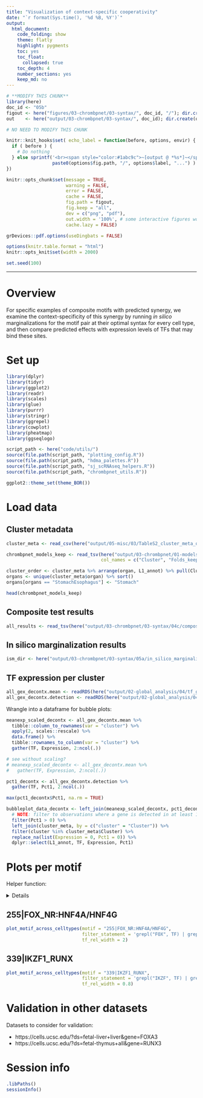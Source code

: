 ```yaml
---
title: "Visualization of context-specific cooperativity"
date: "`r format(Sys.time(), '%d %B, %Y')`"
output:
  html_document: 
    code_folding: show
    theme: flatly
    highlight: pygments
    toc: yes
    toc_float:
      collapsed: true
    toc_depth: 4
    number_sections: yes
    keep_md: no
---
```


```r

# **MODIFY THIS CHUNK**
library(here)
doc_id <- "05b"
figout <- here("figures/03-chrombpnet/03-syntax/", doc_id, "/"); dir.create(figout, recursive = TRUE)
out    <- here("output/03-chrombpnet/03-syntax/", doc_id); dir.create(out, recursive = TRUE)

```

```r

# NO NEED TO MODIFY THIS CHUNK

knitr::knit_hooks$set( echo_label = function(before, options, envir) {
  if ( before ) {
    # Do nothing
  } else sprintf('<br><span style="color:#1abc9c">~[output @ *%s*]~</span>',
                 paste0(options$fig.path, "/", options$label, "...") )
})

knitr::opts_chunk$set(message = TRUE,
                      warning = FALSE,
                      error = FALSE,
                      cache = FALSE,
                      fig.path = figout,
                      fig.keep = "all",
                      dev = c("png", "pdf"),
                      out.width = '100%', # some interactive figures won't stretch if this is not set
                      cache.lazy = FALSE)

grDevices::pdf.options(useDingbats = FALSE)

options(knitr.table.format = "html") 
knitr::opts_knit$set(width = 2000)

set.seed(100)

```

***

# Overview

For specific examples of composite motifs with predicted synergy, we examine the context-specificity
of this synergy by running *in silico* marginalizations for the motif pair at 
their optimal syntax for every cell type, and then compare predicted effects
with expression levels of TFs that may bind these sites.


# Set up

```r

library(dplyr)
library(tidyr)
library(ggplot2)
library(readr)
library(scales)
library(glue)
library(purrr)
library(stringr)
library(ggrepel)
library(cowplot)
library(pheatmap)
library(ggseqlogo)

script_path <- here("code/utils/")
source(file.path(script_path, "plotting_config.R"))
source(file.path(script_path, "hdma_palettes.R"))
source(file.path(script_path, "sj_scRNAseq_helpers.R"))
source(file.path(script_path, "chrombpnet_utils.R"))

ggplot2::theme_set(theme_BOR())

```




# Load data



## Cluster metadata

```r

cluster_meta <- read_csv(here("output/05-misc/03/TableS2_cluster_meta_qc.csv"))

chrombpnet_models_keep <- read_tsv(here("output/03-chrombpnet/01-models/qc/chrombpnet_models_keep2.tsv"),
                                   col_names = c("Cluster", "Folds_keep", "Cluster_ID"))

cluster_order <- cluster_meta %>% arrange(organ, L1_annot) %>% pull(Cluster_ChromBPNet)
organs <- unique(cluster_meta$organ) %>% sort()
organs[organs == "StomachEsophagus"] <- "Stomach"

head(chrombpnet_models_keep)

```



## Composite test results

```r

all_results <- read_tsv(here("output/03-chrombpnet/03-syntax/04c/composite_motif_ISM_results.tsv"))

```


## In silico marginalization results

```r

ism_dir <- here("output/03-chrombpnet/03-syntax/05a/in_silico_marginalization/")

```


## TF expression per cluster

```r

all_gex_decontx.mean <- readRDS(here("output/02-global_analysis/04/tf_gex_decontx.mean.rds"))
all_gex_decontx.detection <- readRDS(here("output/02-global_analysis/04/tf_gex_decontx.detectionrate.rds"))

```


Wrangle into a dataframe for bubble plots:

```r

meanexp_scaled_decontx <- all_gex_decontx.mean %>% 
  tibble::column_to_rownames(var = "cluster") %>% 
  apply(2, scales::rescale) %>%
  data.frame() %>%
  tibble::rownames_to_column(var = "cluster") %>%
  gather(TF, Expression, 2:ncol(.))

# see without scaling?
# meanexp_scaled_decontx <- all_gex_decontx.mean %>%
#   gather(TF, Expression, 2:ncol(.))

pct1_decontx <- all_gex_decontx.detection %>% 
  gather(TF, Pct1, 2:ncol(.))

max(pct1_decontx$Pct1, na.rm = TRUE)

bubbleplot_data_decontx <- left_join(meanexp_scaled_decontx, pct1_decontx, by = c("cluster", "TF")) %>%
  # NOTE: filter to observations where a gene is detected in at least 1% of cells
  filter(Pct1 > 0) %>% 
  left_join(cluster_meta, by = c("cluster" = "Cluster")) %>% 
  filter(cluster %in% cluster_meta$Cluster) %>% 
  replace_na(list(Expression = 0, Pct1 = 0)) %>% 
  dplyr::select(L1_annot, TF, Expression, Pct1)

```


# Plots per motif

Helper function:

<details>

```r

cluster_meta_subset <- cluster_meta %>% dplyr::select(Cluster_ChromBPNet, L1_annot, organ)

plot_motif_across_celltypes <- function(motif, filter_statement, tf_rel_width = 1, top_n = 40) {
  
  # motif <- "255|FOX_NR:HNF4A/HNF4G"
  
  comp_motif_name <- motif
  comp_motif_name_safe <- gsub("\\/|\\|", ".", comp_motif_name)
  
  agg_results <- read_tsv(file.path(ism_dir, comp_motif_name_safe, "aggregated_results.tsv")) %>% 
    left_join(cluster_meta_subset, by = c("cluster" = "Cluster_ChromBPNet"))
  
  agg_preds_diff <- read_tsv(file.path(ism_dir, comp_motif_name_safe, "aggregated_mean_profile_predictions_diff.tsv"))
  
  cluster_order <- agg_results %>% slice_max(order_by = effect_mean, n = 30) %>% pull(L1_annot) %>% rev()
  
  # fold changes
  p2 <- agg_results %>% 
    filter(L1_annot %in% cluster_order) %>% 
    mutate(L1_annot = factor(L1_annot, levels = cluster_order)) %>% 
    mutate(effect_lower = effect_mean - effect_sd,
           effect_upper = effect_mean + effect_sd) %>% 
    ggplot(aes(x = L1_annot, y = effect_mean)) +
    geom_bar(aes(fill = organ), stat = "identity") +
    geom_errorbar(aes(ymin = effect_lower, ymax = effect_upper)) +
    geom_hline(yintercept = log2(1.5), linetype = "dashed") +
    scale_fill_manual(values = cmap_organ) +
    guides(fill = guide_legend(ncol = 2)) +
    xlab(NULL) + ylab("Mean effect") +
    coord_flip() +
    theme(axis.text.y = element_blank(),
          axis.ticks.y = element_blank(),
          legend.position = "bottom") +
    ggtitle("effect (log counts)")
  
  # heatmap of profile predictions (difference between edited and background)
  p1 <- agg_preds_diff %>% 
    gather(position, value, 2:ncol(.)) %>%
    dplyr::rename(cluster = index) %>% 
    left_join(cluster_meta_subset, by = c("cluster" = "Cluster_ChromBPNet")) %>% 
    filter(L1_annot %in% cluster_order) %>% 
    mutate(L1_annot = factor(L1_annot, levels = cluster_order),
           position = as.numeric(position)) %>% 
    ggplot(aes(x = position, y = L1_annot)) +
    geom_tile(aes(fill = value)) +
    theme(legend.position = "bottom",
          axis.text.y = element_text(size = 10)) + #, color = rev(cluster_meta$Color))) +
    scale_x_continuous(breaks = seq(0, 1000, by = 100),
                       labels = seq(-500, 500, by = 100)) +
    scale_fill_gradientn(colors = ylrd) +
    xlab("Genomic position (bp)") +
    ggtitle(glue("{comp_motif_name} \npredicted profile "))
  
  p3 <- bubbleplot_data_decontx %>%
    filter(eval(rlang::parse_expr(filter_statement))) %>% 
    filter(L1_annot %in% cluster_order) %>%
    mutate(L1_annot = factor(L1_annot, levels = cluster_order)) %>% 
    ggplot(aes(y = L1_annot, x = TF)) +
    geom_point(aes(size = Pct1, color = Expression), alpha = 0.8) +
    scale_radius(limits = c(0, 1), range = c(1, 5)) +
    rotate_x() +
    # use the RNA color map without the darkest colors
    scale_color_gradientn(colors = whrd) +
    # scale_color_gradient(low = "white", high = "red") +
    ylab(NULL) + xlab(NULL) +
    theme(panel.grid.major = element_line(colour = "grey90", linewidth = 0.2),
          # panel.border = element_blank(),
          axis.ticks.y = element_blank(),
          axis.ticks.x = element_blank(),
          axis.text.x = element_text(angle = 70, vjust = 0.5, hjust = 0),
          axis.text.y = element_blank(),
          legend.position = "bottom") +
    ggtitle("TF expression") +
    scale_x_discrete(position = "top")
  
  plot_grid(p1, p2, p3, nrow = 1, align = "h", axis = "tb", rel_widths = c(1.5, 1, tf_rel_width))
  
}

```

</details>


## 255|FOX_NR:HNF4A/HNF4G

```r

plot_motif_across_celltypes(motif = "255|FOX_NR:HNF4A/HNF4G",
                            filter_statement = 'grepl("FOX", TF) | grepl("HNF4", TF)',
                            tf_rel_width = 2)

```




## 339|IKZF1_RUNX

```r

plot_motif_across_celltypes(motif = "339|IKZF1_RUNX",
                            filter_statement = 'grepl("IKZF", TF) | grepl("RUNX", TF)',
                            tf_rel_width = 0.8)

```


# Validation in other datasets


Datasets to consider for validation:

- https://cells.ucsc.edu/?ds=fetal-liver+liver&gene=FOXA3
- https://cells.ucsc.edu/?ds=fetal-thymus+all&gene=RUNX3



# Session info

```r

.libPaths()
sessionInfo()

```

